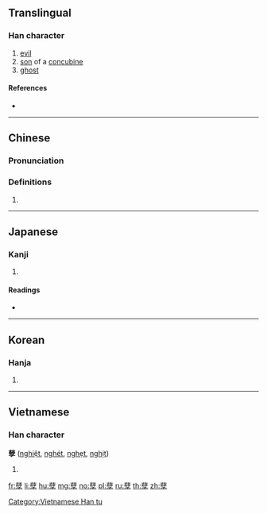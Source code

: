 {{also|孼}}
==Translingual==

===Han character===
{{Han char|rn=39|rad=子|as=17|sn=20|four=44407|canj=TJND|ids=⿰薛子}}

# [[evil]]
# [[son]] of a [[concubine]]
# [[ghost]]

====References====
* {{Han ref|kx=0281.060|dkj=07047|dj=0551.060|hdz=21020.070|uh=5B7D|ud=23421|bh=C45E|bd=50270}}

----

==Chinese==
{{zh-forms}}

===Pronunciation===
{{zh-pron
|m=niè
|c=jip6,jit6
|h=pfs=
|md=
|mn=gia̍t
|w=
|mc=y
|oc=y
|cat=
}}

===Definitions===
{{zh-hanzi}}

# {{rfdef|lang=zh}}

----

==Japanese==

===Kanji===
{{ja-kanji|grade=|rs=子17}}

# {{defn|lang=ja|sort=子17}}

====Readings====
* {{ja-readings|on=[[げつ]] (getsu), [[げち]] (gechi)|kun=[[わきばら]] (wakibara)}}

----

==Korean==

===Hanja===
{{ko-hanja|hangeul=얼|rv=eol|mr=ŏl}}

# {{defn|lang=ko|sort=子17}}

----

==Vietnamese==

===Han character===
'''孽''' ([[nghiệt]], [[nghét]], [[nghẹt]], [[nghịt]])

# {{defn|lang=vi}}

[[Category:Vietnamese Han tu]]

[[fr:孽]]
[[li:孽]]
[[hu:孽]]
[[mg:孽]]
[[no:孽]]
[[pl:孽]]
[[ru:孽]]
[[th:孽]]
[[zh:孽]]